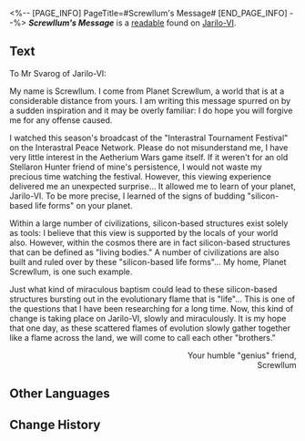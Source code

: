<%-- [PAGE_INFO]
PageTitle=#Screwllum's Message#
[END_PAGE_INFO] --%>
{{Readable Infobox
|id           = 261
|partIds      = 190510
|title        = ''Screwllum's Message''
|image        = Item Jarilo-VI Readable.png
|world        = Jarilo-VI
|parts        = 1
|author       = <!--to be added-->
|description  = A message from the aristocrat of Planet Screwllum to the Guardian of the Underworld, discussing the possibility of robots on Jarilo-VI developing into "silicon-based life forms."
|part1        = ''Screwllum's Message''
|source1      = {{cx|Source missing}}
|characters   = Screwllum
|factions     = Stellaron Hunters
}}
'''''Screwllum's Message''''' is a [[readable]] found on [[Jarilo-VI]].
<!--
==Location==
{{Map Embed|<map name>|<marker id>}}
-->
==Text==
To Mr Svarog of Jarilo-VI:

My name is Screwllum. I come from Planet Screwllum, a world that is at a considerable distance from yours. I am writing this message spurred on by a sudden inspiration and it may be overly familiar: I do hope you will forgive me for any offense caused.

I watched this season's broadcast of the "Interastral Tournament Festival" on the Interastral Peace Network. Please do not misunderstand me, I have very little interest in the Aetherium Wars game itself. If it weren't for an old Stellaron Hunter friend of mine's persistence, I would not waste my precious time watching the festival. However, this viewing experience delivered me an unexpected surprise... It allowed me to learn of your planet, Jarilo-VI. To be more precise, I learned of the signs of budding "silicon-based life forms" on your planet.

Within a large number of civilizations, silicon-based structures exist solely as tools: I believe that this view is supported by the locals of your world also. However, within the cosmos there are in fact silicon-based structures that can be defined as "living bodies." A number of civilizations are also built and ruled over by these "silicon-based life forms"... My home, Planet Screwllum, is one such example.

Just what kind of miraculous baptism could lead to these silicon-based structures bursting out in the evolutionary flame that is "life"... This is one of the questions that I have been researching for a long time. Now, this kind of change is taking place on Jarilo-VI, slowly and miraculously. It is my hope that one day, as these scattered flames of evolution slowly gather together like a flame across the land, we will come to call each other "brothers."

<div align="right">Your humble "genius" friend,<br />
Screwllum</div>

<!--
==Trivia==
* 
-->
==Other Languages==
{{Other Languages
|en   = ''Screwllum's Message''
|zhs  = 螺丝咕姆的留言
|zht  = 螺絲咕姆的留言
|ja   = スクリューガムからのメッセージ
|ko   = 스크루룸의 메시지
|es   = Nota de Tornillum
|fr   = ''Message de Screwllum''
|ru   = Послание Скрюллума
|th   = ข้อความจาก Screwllum
|vi   = Lời Nhắn Của Screwllum
|de   = Screwllums Nachricht
|id   = Pesan dari Screwllum
|pt   = "Mensagem de Screwllum"
}}

==Change History==
{{Change History|1.4}}